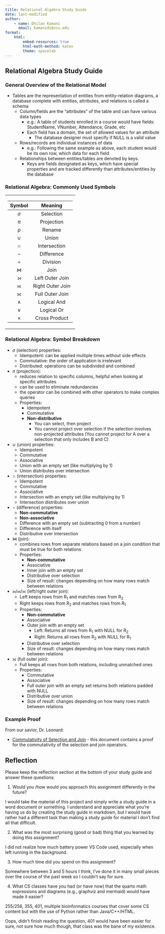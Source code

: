 ```yaml
---
title: Relational Algebra Study Guide
date: last-modified
author:
    - name: Dhilan Kamani
      email: kamanids@vcu.edu
format:
    html:
        embed-resources: true
        html-math-method: katex
        theme: spacelab
---
```


## Relational Algebra Study Guide

### General Overview of the Relational Model

* Tables are the representation of entities from entity-relation diagrams, a database complete with entities, attributes, and relations is called a schema
  * Column/fields are the "attributes" of the table and can have various data types
    * e.g.: A table of students enrolled in a course would have fields: StudentName, VNumber, Attendance, Grade, etc
    * Each field has a domain, the set of allowed values for an attribute
      * The database designer must specify if NULL is a valid value

  * Rows/records are individual instances of data
    * e.g.: Following the same example as above, each student would be its own row, which data for each field

  * Relationships between entities/tables are denoted by keys.
    * Keys are fields designated as keys, which have special properties and are tracked differently than attributes/entities by the database


### Relational Algebra: Commonly Used Symbols

<table align="center">
<tr><td padding="3px">
| Symbol | Meaning |
|:---:|:----------------:|
| $\sigma$ | Selection |
| $\pi$ | Projection |
| &rho; | Rename |
| $\cup$ | Union |
| $\cap$ | Intersection |
| &minus; | Difference | 
| $\div$ | Division |
| $\Join$ | Join |
| ⟕ | Left Outer Join |
| ⟖ | Right Outer Join |
| ⟗ | Full Outer Join |
| $\land$ | Logical And |
| $\lor$ | Logical Or |
| $\times$ | Cross Product |
</td></tr></table>

### Relational Algebra: Symbol Breakdown

* $\sigma$ (selection) properties:
  * Idempotent: can be applied multiple times without side effects
  * Commutative: the order of application is irrelevant
  * Distributed: operations can be subdivided and combined

* $\pi$ (projection):
  * reduces relation to specific columns, helpful when looking at specific attributes
  * can be used to eliminate redundancies
  * the operator can be combined with other operators to make complex queries
  * Properties:
    * Idempotent
    * Commutative
    * __Non-distributive__
      * You can select, then project
      * You cannot project over selection if the selection involves non-projected attributes (You cannot project for A over a selection that only includes B and C)

* $\cup$ (union) properties:
  * Idempotent
  * Commutative
  * Associative
  * Union with an empty set (like multiplying by 1)
  * Union distributes over intersection

* $\cap$ (intersection) properties:
  * Idempotent
  * Commutative
  * Associative
  * Intersection with an empty set (like multiplying by 1)
  * Intersection distributes over union

* &minus; (difference) properties:
  * __Non-commutative__
  * __Non-associative__
  * Difference with an empty set (subtracting 0 from a number)
  * Difference with itself 
  * Distributive over intersection

* $\Join$ (join):
  * combines rows from separate relations based on a join condition that must be true for both relations
  * Properties:
    * __Non-commutative__
    * Associative
    * Inner join with an empty set
    * Distributive over selection
    * Size of result: changes depending on how many rows match between relations

* ⟕/⟖/⟗ (left/right outer join):
  * Left keeps rows from R~1~ and matches rows from R~2~
  * Right keeps rows from R~2~ and matches rows from R~1~
  * Properties:
    * __Non-commutative__
    * Associative
    * Outer join with an empty set
      * Left: Returns all rows from R~1~ with NULL for R~2~
      * Right: Returns all rows from R~2~ with NULL for R~1~
    * Distributive over selection
    * Size of result: changes depending on how many rows match between relations

* ⟗ (full outer join):
  * Full keeps all rows from both relations, including unmatched ones
  * Properties:
    * Commutative
    * Associative
    * Full outer join with an empty set returns both relations padded with NULL
    * Distributive over union
    * Size of result: changes depending on how many rows match between relations

### Example Proof

From our savior, Dr. Leonard:

* [Commutativity of Selection and Join](../examples/example-4.html) - this document contains a proof for the commutativity of the selection and join operators.

## Reflection

Please keep the reflection section at the bottom of your study guide and answer these questions:

1. Would you /how would you approach this assignment differently in the future?

I would take the material of this project and simply write a study guide in a word document or something. I understand and appreciate what you're having us do by creating the study guide in markdown, but I would have rather had a different task than making a study guide for material I don't find all that difficult.

2. What was the most surprising (good or bad) thing that you learned by doing this assignment?

I did not realize how much battery power VS Code used, especially when left running in the background.

3. How much time did you spend on this assignment?

Somewhere between 3 and 5 hours I think, I've done it in many small pieces over the course of the past week so I couldn't say for sure.

4. What CS classes have you had (or have now) that the quarto math expressions and diagrams (e.g., graphviz and mermaid) would have made it easier?

255/256, 355, 401, multiple bioinformatics courses that cover some CS content but with the use of Python rather than Java/C++/HTML.

Oops, didn't finish reading the question, 401 would have been easier for sure, not sure how much though, that class was the bane of my existence.


